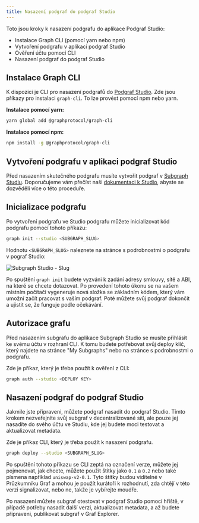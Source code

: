 ```yaml
---
title: Nasazení podgraf do podgraf Studio
---
```


Toto jsou kroky k nasazení podgrafu do aplikace Podgraf Studio:

- Instalace Graph CLI (pomocí yarn nebo npm)
- Vytvoření podgrafu v aplikaci podgraf Studio
- Ověření účtu pomocí CLI
- Nasazení podgraf do podgraf Studio

## Instalace Graph CLI

K dispozici je CLI pro nasazení podgrafů do [Podgraf Studio](https://thegraph.com/studio/). Zde jsou příkazy pro instalaci `graph-cli`. To lze provést pomocí npm nebo yarn.

**Instalace pomocí yarn:**

```bash
yarn global add @graphprotocol/graph-cli
```

**Instalace pomocí npm:**

```bash
npm install -g @graphprotocol/graph-cli
```

## Vytvoření podgrafu v aplikaci podgraf Studio

Před nasazením skutečného podgrafu musíte vytvořit podgraf v [Subgraph Studiu](https://thegraph.com/studio/). Doporučujeme vám přečíst naši [dokumentaci k Studio](/deploying/subgraph-studio), abyste se dozvěděli více o této proceduře.

## Inicializace podgrafu

Po vytvoření podgrafu ve Studio podgrafu můžete inicializovat kód podgrafu pomocí tohoto příkazu:

```bash
graph init --studio <SUBGRAPH_SLUG>
```

Hodnotu `<SUBGRAPH_SLUG>` naleznete na stránce s podrobnostmi o podgrafu v pograf Studio:

![Subgraph Studio - Slug](/img/doc-subgraph-slug.png)

Po spuštění `graph init` budete vyzváni k zadání adresy smlouvy, sítě a ABI, na které se chcete dotazovat. Po provedení tohoto úkonu se na vašem místním počítači vygeneruje nová složka se základním kódem, který vám umožní začít pracovat s vaším podgraf. Poté můžete svůj podgraf dokončit a ujistit se, že funguje podle očekávání.

## Autorizace grafu

Před nasazením subgrafu do aplikace Subgraph Studio se musíte přihlásit ke svému účtu v rozhraní CLI. K tomu budete potřebovat svůj deploy klíč, který najdete na stránce "My Subgraphs" nebo na stránce s podrobnostmi o podgrafu.

Zde je příkaz, který je třeba použít k ověření z CLI:

```bash
graph auth --studio <DEPLOY KEY>
```

## Nasazení podgraf do podgraf Studio

Jakmile jste připraveni, můžete podgraf nasadit do podgraf Studio. Tímto krokem nezveřejníte svůj subgraf v decentralizované síti, ale pouze jej nasadíte do svého účtu ve Studiu, kde jej budete moci testovat a aktualizovat metadata.

Zde je příkaz CLI, který je třeba použít k nasazení podgrafu.

```bash
graph deploy --studio <SUBGRAPH_SLUG>
```

Po spuštění tohoto příkazu se CLI zeptá na označení verze, můžete jej pojmenovat, jak chcete, můžete použít štítky jako `0.1` a `0.2` nebo také písmena například `uniswap-v2-0.1`. Tyto štítky budou viditelné v Průzkumníku Graf a mohou je použít kurátoři k rozhodnutí, zda chtějí v této verzi signalizovat, nebo ne, takže je vybírejte moudře.

Po nasazení můžete subgraf otestovat v podgraf Studio pomocí hřiště, v případě potřeby nasadit další verzi, aktualizovat metadata, a až budete připraveni, publikovat subgraf v Graf Explorer.
